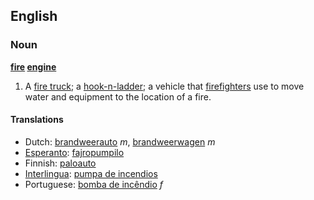 ==English==
===Noun===
'''[[fire]] [[engine]]'''

# A [[fire truck]]; a [[hook-n-ladder]]; a vehicle that [[firefighter]]s use to move water and equipment to the location of a fire.

====Translations====
*Dutch: [[brandweerauto]] ''m'', [[brandweerwagen]] ''m''
*[[Esperanto]]:  [[fajropumpilo]]
*Finnish: [[paloauto]]
*[[Interlingua]]: [[pumpa de incendios]]
*Portuguese: [[bomba de incêndio]] ''f''